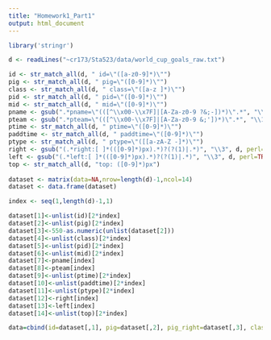 ```yaml
---
title: "Homework1_Part1"
output: html_document
---
```


```r
library('stringr')

d <- readLines("~cr173/Sta523/data/world_cup_goals_raw.txt")

id <- str_match_all(d, " id=\"([a-z0-9]*)\"")
pig <- str_match_all(d, " pig=\"([0-9]*)\"")
class <- str_match_all(d, " class=\"([a-z ]*)\"")
pid <- str_match_all(d, " pid=\"([0-9]*)\"")
mid <- str_match_all(d, " mid=\"([0-9]*)\"")
pname <- gsub(".*pname=\"(([^\\x00-\\x7F]|[A-Za-z0-9 ?&;-])*)\".*", "\\1", d, perl=TRUE)
pteam <- gsub(".*pteam=\"(([^\\x00-\\x7F]|[A-Za-z0-9 &;'])*)\".*", "\\1", d, perl=TRUE)
ptime <- str_match_all(d, " ptime=\"([0-9]*)\"")
paddtime <- str_match_all(d, " paddtime=\"([0-9]*)\"")
ptype <- str_match_all(d, " ptype=\"([[a-zA-Z -]*)\"")
right <- gsub("(.*right:[ ]*(([0-9]*)px).*)?(?(1)|.*)", "\\3", d, perl=TRUE)
left <- gsub("(.*left:[ ]*(([0-9]*)px).*)?(?(1)|.*)", "\\3", d, perl=TRUE)
top <- str_match_all(d, "top: ([0-9]*)px")
 
dataset <- matrix(data=NA,nrow=length(d)-1,ncol=14)
dataset <- data.frame(dataset)

index <- seq(1,length(d)-1,1)

dataset[1]<-unlist(id)[2*index]
dataset[2]<-unlist(pig)[2*index]
dataset[3]<-550-as.numeric(unlist(dataset[2]))
dataset[4]<-unlist(class)[2*index]
dataset[5]<-unlist(pid)[2*index]
dataset[6]<-unlist(mid)[2*index]
dataset[7]<-pname[index]
dataset[8]<-pteam[index]
dataset[9]<-unlist(ptime)[2*index]
dataset[10]<-unlist(paddtime)[2*index]
dataset[11]<-unlist(ptype)[2*index]  
dataset[12]<-right[index]
dataset[13]<-left[index]
dataset[14]<-unlist(top)[2*index]

data=cbind(id=dataset[,1], pig=dataset[,2], pig_right=dataset[,3], class=dataset[,4], pid=dataset[,5], mid=dataset[,6], pname=dataset[,7], pteam=dataset[,8], ptime=dataset[,9], paddtime=dataset[,10], ptype=dataset[,11], right=dataset[,12], left=dataset[,13], top=dataset[,14])


```

